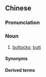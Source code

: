 ==Chinese==
{{zh-forms|alt=股穿}}

===Pronunciation===
{{zh-pron
|md=gū-chiŏng
|cat=n
}}

===Noun===
{{zh-noun}}

# {{lb|zh|Min Dong|anatomy}} [[buttocks]]; [[butt]]

====Synonyms====
{{zh-dial|屁股}}

====Derived terms====
{{zh-der|股川髀|股川空|股川夾}}